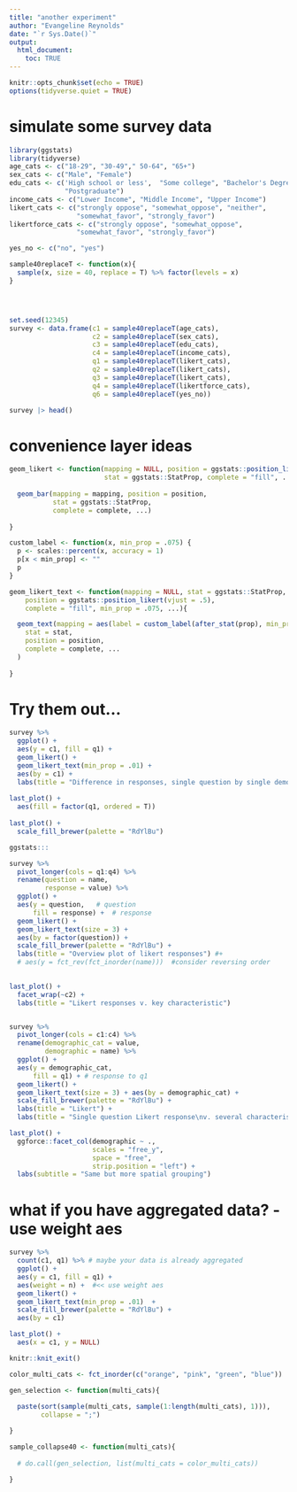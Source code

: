 ```yaml
---
title: "another experiment"
author: "Evangeline Reynolds"
date: "`r Sys.Date()`"
output: 
  html_document:
    toc: TRUE
---
```


```r
knitr::opts_chunk$set(echo = TRUE)
options(tidyverse.quiet = TRUE)
```

# simulate some survey data

```r
library(ggstats)
library(tidyverse)
age_cats <- c("18-29", "30-49"," 50-64", "65+")
sex_cats <- c("Male", "Female")
edu_cats <- c('High school or less',  "Some college", "Bachelor's Degree",
              "Postgraduate")
income_cats <- c("Lower Income", "Middle Income", "Upper Income")
likert_cats <- c("strongly oppose", "somewhat_oppose", "neither",
                 "somewhat_favor", "strongly_favor")
likertforce_cats <- c("strongly oppose", "somewhat_oppose", 
                 "somewhat_favor", "strongly_favor")

yes_no <- c("no", "yes")

sample40replaceT <- function(x){
  sample(x, size = 40, replace = T) %>% factor(levels = x)
}




set.seed(12345)
survey <- data.frame(c1 = sample40replaceT(age_cats),
                     c2 = sample40replaceT(sex_cats),
                     c3 = sample40replaceT(edu_cats),
                     c4 = sample40replaceT(income_cats),
                     q1 = sample40replaceT(likert_cats),
                     q2 = sample40replaceT(likert_cats),
                     q3 = sample40replaceT(likert_cats),
                     q4 = sample40replaceT(likertforce_cats),
                     q6 = sample40replaceT(yes_no))

survey |> head()

```

# convenience layer ideas

```r

geom_likert <- function(mapping = NULL, position = ggstats::position_likert(vjust = .5), 
                        stat = ggstats::StatProp, complete = "fill", ...){
  
  geom_bar(mapping = mapping, position = position,
           stat = ggstats::StatProp,
           complete = complete, ...)
  
}

custom_label <- function(x, min_prop = .075) {
  p <- scales::percent(x, accuracy = 1)
  p[x < min_prop] <- ""
  p
}

geom_likert_text <- function(mapping = NULL, stat = ggstats::StatProp,
    position = ggstats::position_likert(vjust = .5),
    complete = "fill", min_prop = .075, ...){ 

  geom_text(mapping = aes(label = custom_label(after_stat(prop), min_prop = min_prop), !!!mapping),
    stat = stat,
    position = position,
    complete = complete, ...
  ) 
  
}
```

# Try them out...

```r
survey %>% 
  ggplot() + 
  aes(y = c1, fill = q1) +
  geom_likert() + 
  geom_likert_text(min_prop = .01) + 
  aes(by = c1) + 
  labs(title = "Difference in responses, single question by single demographic")
  
last_plot() + 
  aes(fill = factor(q1, ordered = T))
  
last_plot() + 
  scale_fill_brewer(palette = "RdYlBu") 

ggstats:::
```

```r
survey %>% 
  pivot_longer(cols = q1:q4) %>% 
  rename(question = name,
         response = value) %>% 
  ggplot() + 
  aes(y = question,   # question
      fill = response) +  # response
  geom_likert() + 
  geom_likert_text(size = 3) + 
  aes(by = factor(question)) +
  scale_fill_brewer(palette = "RdYlBu") + 
  labs(title = "Overview plot of likert responses") #+
  # aes(y = fct_rev(fct_inorder(name)))  #consider reversing order
  

last_plot() +
  facet_wrap(~c2) + 
  labs(title = "Likert responses v. key characteristic")


survey %>% 
  pivot_longer(cols = c1:c4) %>% 
  rename(demographic_cat = value,
         demographic = name) %>% 
  ggplot() + 
  aes(y = demographic_cat, 
      fill = q1) + # response to q1
  geom_likert() + 
  geom_likert_text(size = 3) + aes(by = demographic_cat) + 
  scale_fill_brewer(palette = "RdYlBu") + 
  labs(title = "Likert") + 
  labs(title = "Single question Likert response\nv. several characterisitcs")

last_plot() + 
  ggforce::facet_col(demographic ~ ., 
                     scales = "free_y",
                     space = "free", 
                     strip.position = "left") + 
  labs(subtitle = "Same but more spatial grouping")


```

# what if you have aggregated data? - use weight aes

```r

survey %>% 
  count(c1, q1) %>% # maybe your data is already aggregated
  ggplot() + 
  aes(y = c1, fill = q1) + 
  aes(weight = n) +  #<< use weight aes
  geom_likert() + 
  geom_likert_text(min_prop = .01)  +
  scale_fill_brewer(palette = "RdYlBu") + 
  aes(by = c1)

last_plot() + 
  aes(x = c1, y = NULL)

```

```r
knitr::knit_exit()
```

```r

color_multi_cats <- fct_inorder(c("orange", "pink", "green", "blue"))

gen_selection <- function(multi_cats){
  
  paste(sort(sample(multi_cats, sample(1:length(multi_cats), 1))), 
        collapse = ";")

}

sample_collapse40 <- function(multi_cats){ 
  
  # do.call(gen_selection, list(multi_cats = color_multi_cats))

}

```
